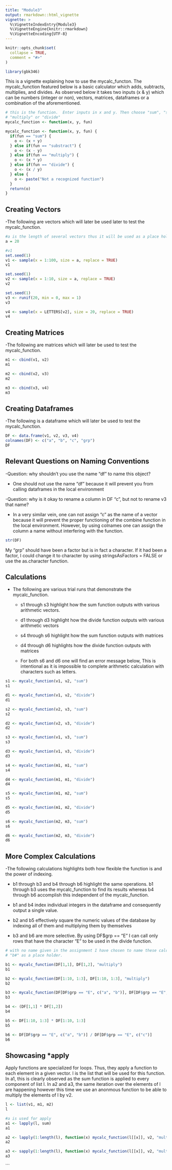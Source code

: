 ```yaml
---
title: "Module3"
output: rmarkdown::html_vignette
vignette: >
  %\VignetteIndexEntry{Module3}
  %\VignetteEngine{knitr::rmarkdown}
  %\VignetteEncoding{UTF-8}
---
```


```r
knitr::opts_chunk$set(
  collapse = TRUE,
  comment = "#>"
)
```

```r
library(gbk346)
```
This is a vignette explaining how to use the mycalc_functon. The mycalc_function featured below is a basic calculator which adds, subtracts, multiplies, and divides. As observed below it takes two inputs (x & y) which can be numbers (integer or non), vectors, matrices, dataframes or a combination of the aforementioned. 

```r
# this is the function.  Enter inputs in x and y. Then choose "sum", "subtract", 
# "multiply" or "divide"
mycalc_function <- function(x, y, fun)
```


```r
mycalc_function <- function(x, y, fun) {
  if(fun == "sum") {
    o <- (x + y)
  } else if(fun == "substract") {
    o <- (x - y)
  } else if(fun == "multiply") {
    o <- (x * y)
  } else if(fun == "divide") {
    o <- (x / y)
  } else {
    o <- paste("Not a recognized function")
  }
  return(o)
}
```

## Creating Vectors
  -The following are vectors which will later be used later to test the mycalc_function.
```r
#a is the length of several vectors thus it will be used as a place holder
a = 20

#v1
set.seed(1)
v1 <- sample(x = 1:100, size = a, replace = TRUE)
v1

set.seed(1)
v2 <- sample(x = 1:10, size = a, replace = TRUE)
v2

set.seed(1)
v3 <- runif(20, min = 0, max = 1)
v3

v4 <- sample(x = LETTERS[v2], size = 20, replace = TRUE) 
v4
```

## Creating Matrices
  -The following are matrices which will later be used to test the mycalc_function.
```r
m1 <- cbind(v1, v2)
m1

m2 <- cbind(v2, v3)
m2

m3 <- cbind(v3, v4)
m3
```

## Creating Dataframes 
  -The following is a dataframe which will later be used to test the mycalc_function.
  
```r
DF <- data.frame(v1, v2, v3, v4)
colnames(DF) <- c("a", "b", "c", "grp")
DF
```

## Relevant Questions on Naming Conventions

 -Question: why shouldn’t you use the name “df” to name this object?
  
  - One should not use the name "df" because it will prevent you from calling dataframes 
    in the local environment
    
  -Question: why is it okay to rename a column in DF “c”, but not to rename v3 that name?
  
  - In a very similar vein, one can not assign "c" as the name of a vector because it will prevent the 
  proper functioning of the combine function in the local environment. However, by using 
  colnames one can assign the column a name without interfering with the function.
  
```r
str(DF)

```
  
My "grp" should have been a factor but is in fact a character. If it had been a factor,
I could change it to character by using stringsAsFactors = FALSE or use the as.character function. 


## Calculations 
  - The following are various trial runs that demonstrate the mycalc_function. 
  
    - s1 through s3 highlight how the sum function outputs with various arithmetic vectors.
  
    - d1 through d3 highlight how the divide function outputs with various arithmetic vectors
  
    - s4 through s6 highlight how the sum function outputs with matrices
  
    - d4 through d6 highlights how the divide function outputs with matrices
  
    - For both s6 and d6 one will find an error message below, This is intentional as it is impossible to complete arithmetic calculation with characters such as letters.

```r

s1 <- mycalc_function(v1, v2, "sum")
s1

d1 <- mycalc_function(v1, v2, "divide")
d1

s2 <- mycalc_function(v2, v3, "sum")
s2

d2 <- mycalc_function(v2, v3, "divide")
d2

s3 <- mycalc_function(v1, v3, "sum")
s3

d3 <- mycalc_function(v1, v3, "divide")
d3

s4 <- mycalc_function(m1, m1, "sum")
s4

d4 <- mycalc_function(m1, m1, "divide")
d4

s5 <- mycalc_function(m1, m2, "sum")
s5

d5 <- mycalc_function(m1, m2, "divide")
d5

s6 <- mycalc_function(m2, m3, "sum")
s6

d6 <- mycalc_function(m2, m3, "divide")
d6
```

## More Complex Calculations

-The following calculations highlights both how flexible the function is and the power of indexing. 

- b1 through b3 and b4 through b6 highlight the same operations. b1 through b3 uses the mycalc_function to find its results whereas b4 through b6 accomplish this independent of the mycalc_function.

- b1 and b4 index individual integers in the dataframe and consequently output a single value.

- b2 and b5 effectively square the numeric values of the database by indexing all of them and multiplying them by themselves

- b3 and b6 are more selective. By using DF$grp == "E" I can call only rows that have the character "E" to be used in the divide function.


```r
# with no name given in the assignment I have chosen to name these calculations as 
# "b#" as a place holder.

b1 <- mycalc_function(DF[1,1], DF[1,2], "multiply")
b1

b2 <- mycalc_function(DF[1:10, 1:3], DF[1:10, 1:3], "multiply")
b2

b3 <- mycalc_function(DF[DF$grp == "E", c("a", "b")], DF[DF$grp == "E", c("c")], "divide")
b3

b4 <- (DF[1,1] * DF[1,2])
b4

b5 <- DF[1:10, 1:3] * DF[1:10, 1:3]
b5

b6 <- DF[DF$grp == "E", c("a", "b")] / DF[DF$grp == "E", c("c")] 
b6

```

## Showcasing *apply

Apply functions are specialized for loops. Thus, they apply a function to each element in a given vector. l is the list that will be used for this function. In a1, this is clearly observed as the sum function is applied to every component of list l. In a2 and a3, the same iteration over the elements of l are happening however this time we use an anonmous function to be able to multiply the elements of l by v2.


```r
l <- list(v1, m1, m2)
l

#a is used for apply
a1 <- lapply(l, sum)
a1

a2 <- lapply(1:length(l), function(x) mycalc_function(l[[x]], v2, "multiply"))
a2

a3 <- sapply(1:length(l), function(x) mycalc_function(l[[x]], v2, "multiply"))
a3
```

```

